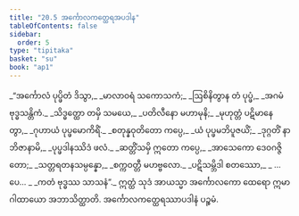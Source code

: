 ```yaml
---
title: "20.5 အင်္ကောလကတ္ထေရအပဒါန"
tableOfContents: false
sidebar:
  order: 5
type: "tipitaka"
basket: "su"
book: "ap1"
---
```



<DynamicBreadcrumb />

<Division number="23" book="ap1" e="ch" v="20" p="222">

<Paragraph number="2696" type="verses" book="ap1">
_“အင်္ကောလံ ပုပ္ဖိတံ ဒိသွာ,_  
_မာလာဝရံ သကောသကံ;_  
_ဩစိနိတွာန တံ ပုပ္ဖံ,_  
_အဂမံ ဗုဒ္ဓသန္တိကံ._  

</Paragraph>

</Division>
<Division number="24" book="ap1" e="ch" v="20" p="222">

<Paragraph number="2697" type="verses" book="ap1">
_သိဒ္ဓတ္ထော တမှိ သမယေ,_  
_ပတိလီနော မဟာမုနိ;_  
_မုဟုတ္တံ ပဋိမာနေတွာ,_  
_ဂုဟာယံ ပုပ္ဖမောကိရိံ._  

</Paragraph>

</Division>
<Division number="25" book="ap1" e="ch" v="20" p="222">

<Paragraph number="2698" type="verses" book="ap1">
_စတုန္နဝုတိတော ကပ္ပေ,_  
_ယံ ပုပ္ဖမဘိပူဇယိံ;_  
_ဒုဂ္ဂတိံ နာဘိဇာနာမိ,_  
_ပုပ္ဖဒါနဿိဒံ ဖလံ._  

</Paragraph>

</Division>
<Division number="26" book="ap1" e="ch" v="20" p="222">

<Paragraph number="2699" type="verses" book="ap1">
_ဆတ္တိံသမှိ ဣတော ကပ္ပေ,_  
_အာသေကော ဒေဝဂဇ္ဇိတော;_  
_သတ္တရတနသမ္ပန္နော,_  
_စက္ကဝတ္တီ မဟဗ္ဗလော._  

</Paragraph>

</Division>
<Division number="27" book="ap1" e="ch" v="20" p="222">

<Paragraph number="2700" type="verses" book="ap1">
_ပဋိသမ္ဘိဒါ စတဿော,_  
_ …ပေ… _  
_ကတံ ဗုဒ္ဓဿ သာသနံ”._  

</Paragraph>

<Paragraph number="2701" book="ap1">
ဣတ္ထံ သုဒံ အာယသ္မာ အင်္ကောလကော ထေရော ဣမာ ဂါထာယော အဘာသိတ္ထာတိ.

</Paragraph>
</Division>

<Paragraph number="2702" type="center" book="ap1">
အင်္ကောလကတ္ထေရဿာပဒါနံ ပဉ္စမံ.
</Paragraph>